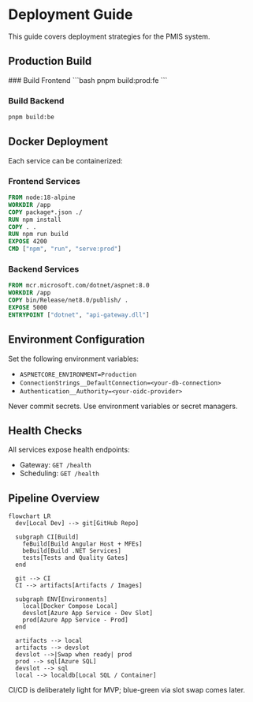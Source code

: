 # Deployment Guide

This guide covers deployment strategies for the PMIS system.

## Production Build

<Steps>
### Build Frontend
```bash
pnpm build:prod:fe
```

### Build Backend
```bash
pnpm build:be
```
</Steps>

## Docker Deployment

Each service can be containerized:

### Frontend Services
```dockerfile
FROM node:18-alpine
WORKDIR /app
COPY package*.json ./
RUN npm install
COPY . .
RUN npm run build
EXPOSE 4200
CMD ["npm", "run", "serve:prod"]
```

### Backend Services
```dockerfile
FROM mcr.microsoft.com/dotnet/aspnet:8.0
WORKDIR /app
COPY bin/Release/net8.0/publish/ .
EXPOSE 5000
ENTRYPOINT ["dotnet", "api-gateway.dll"]
```

## Environment Configuration

Set the following environment variables:

- `ASPNETCORE_ENVIRONMENT=Production`
- `ConnectionStrings__DefaultConnection=<your-db-connection>`
- `Authentication__Authority=<your-oidc-provider>`

<Callout type="warning">
Never commit secrets. Use environment variables or secret managers.
</Callout>

## Health Checks

All services expose health endpoints:
- Gateway: `GET /health`
- Scheduling: `GET /health`

## Pipeline Overview

```mermaid
flowchart LR
  dev[Local Dev] --> git[GitHub Repo]

  subgraph CI[Build]
    feBuild[Build Angular Host + MFEs]
    beBuild[Build .NET Services]
    tests[Tests and Quality Gates]
  end

  git --> CI
  CI --> artifacts[Artifacts / Images]

  subgraph ENV[Environments]
    local[Docker Compose Local]
    devslot[Azure App Service - Dev Slot]
    prod[Azure App Service - Prod]
  end

  artifacts --> local
  artifacts --> devslot
  devslot -->|Swap when ready| prod
  prod --> sql[Azure SQL]
  devslot --> sql
  local --> localdb[Local SQL / Container]
```
CI/CD is deliberately light for MVP; blue-green via slot swap comes later.